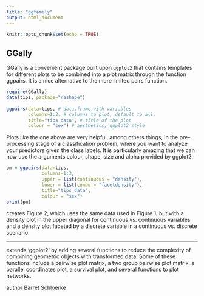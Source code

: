 ```yaml
---
title: "ggfamily"
output: html_document
---
```


```r
knitr::opts_chunk$set(echo = TRUE)
```

## GGally

GGally is a convenient package built upon `ggplot2` that contains templates for different plots to be combined into a plot matrix through the function ggpairs. It is a nice alternative to the more limited pairs function.


```r
require(GGally)
data(tips, package="reshape")
 
ggpairs(data=tips, # data.frame with variables
        columns=1:3, # columns to plot, default to all.
        title="tips data", # title of the plot
        colour = "sex") # aesthetics, ggplot2 style
```

Plots like the one above are very helpful, among others things, in the pre-processing stage of a classification problem, where you want to analyze your predictors given the class labels. It is particularly amazing that we can now use the arguments colour, shape, size and alpha provided by ggplot2.

```r
pm = ggpairs(data=tips,
             columns=1:3, 
             upper = list(continuous = "density"),
             lower = list(combo = "facetdensity"),
             title="tips data",
             colour = "sex")
print(pm)
```

creates Figure 2, which uses the same data used in Figure 1, but with a density plot in the upper diagonal for continuous vs. continuous variables and a density plot faceted by a discrete variable in a continuous vs. discrete scenario.

----------------

 extends 'ggplot2' by adding several functions to reduce the complexity of combining geometric objects with transformed data. Some of these functions include a pairwise plot matrix, a two group pairwise plot matrix, a parallel coordinates plot, a survival plot, and several functions to plot networks.

author  Barret Schloerke



